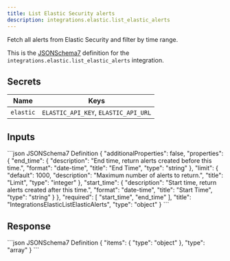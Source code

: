 ```yaml
---
title: List Elastic Security alerts
description: integrations.elastic.list_elastic_alerts
---
```


Fetch all alerts from Elastic Security and filter by time range.

This is the [JSONSchema7](https://json-schema.org/draft-07/json-schema-release-notes) definition for the `integrations.elastic.list_elastic_alerts` integration.


## Secrets
| Name | Keys |
| --- | --- |
| `elastic` | `ELASTIC_API_KEY`, `ELASTIC_API_URL` |

## Inputs

<CodeGroup>
```json JSONSchema7 Definition
{
    "additionalProperties": false,
    "properties": {
        "end_time": {
            "description": "End time, return alerts created before this time.",
            "format": "date-time",
            "title": "End Time",
            "type": "string"
        },
        "limit": {
            "default": 1000,
            "description": "Maximum number of alerts to return.",
            "title": "Limit",
            "type": "integer"
        },
        "start_time": {
            "description": "Start time, return alerts created after this time.",
            "format": "date-time",
            "title": "Start Time",
            "type": "string"
        }
    },
    "required": [
        "start_time",
        "end_time"
    ],
    "title": "IntegrationsElasticListElasticAlerts",
    "type": "object"
}
```

</CodeGroup>

## Response

<CodeGroup>
```json JSONSchema7 Definition
{
    "items": {
        "type": "object"
    },
    "type": "array"
}
```

</CodeGroup>
